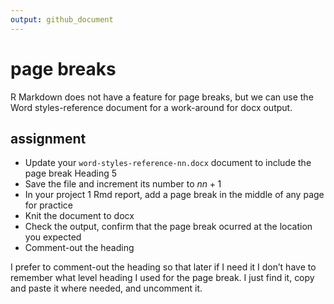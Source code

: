 ```yaml
---
output: github_document
--- 
```


# page breaks

R Markdown does not have a feature for page breaks, but we can use the Word styles-reference document for a work-around for docx output. 




## assignment

- Update your `word-styles-reference-nn.docx` document to include the page break Heading 5 
- Save the file and increment its number to $nn + 1$ 
- In your project 1 Rmd report, add a page break in the middle of any page for practice 
- Knit the document to docx 
- Check the output, confirm that the page break ocurred at the location you expected 
- Comment-out the heading 

I prefer to comment-out the heading so that later if I need it I don't have to remember what level heading I used for the page break. I just find it, copy and paste it where needed, and uncomment it. 



